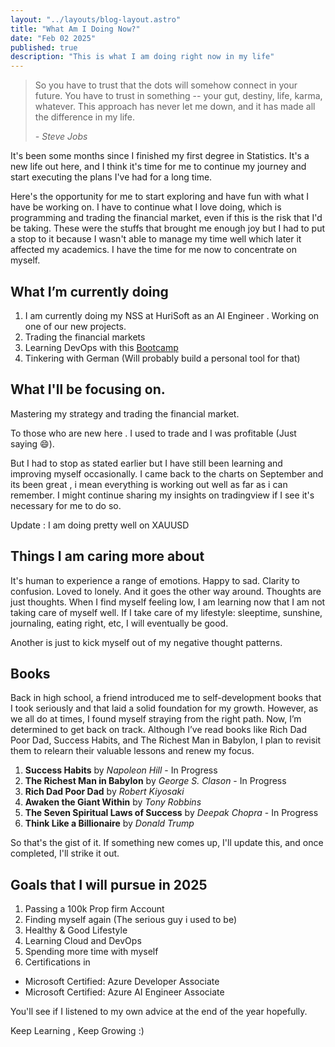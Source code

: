 ```yaml
---
layout: "../layouts/blog-layout.astro"
title: "What Am I Doing Now?"
date: "Feb 02 2025"
published: true
description: "This is what I am doing right now in my life"
---
```


> So you have to trust that the dots will somehow connect in your future. You have to trust in something -- your gut, destiny, life, karma, whatever. This approach has never let me down, and it has made all the difference in my life.
>
> <cite className=" text-sm">- Steve Jobs</cite>


It's been some months since I finished my first degree in Statistics. It's a 
new life out here, and I think it's time for me to continue my
journey and start executing the plans I've had for a long time.

Here's the opportunity for me to start exploring and have fun with what I have be working on. 
I have to continue what I love doing, which is programming and trading the financial market, even if this is the risk that I'd be taking. These were the stuffs that brought me enough joy but I had to put a stop to it because I wasn't able to manage my time well which later it affected my academics. 
I have the time for me now to concentrate on myself.

## What I’m currently doing
1. I am currently doing my NSS at HuriSoft as an AI Engineer . Working on one of our new projects.
2. Trading the financial markets
3. Learning DevOps with this <a href = "https://www.techworld-with-nana.com/devops-bootcamp">Bootcamp</a>
4. Tinkering with German (Will probably build a personal tool for that)

## What I'll be focusing on.

Mastering my strategy and trading the financial market.

To those who are new here . I used to trade and I was profitable (Just saying 😄).

But I had to stop as stated earlier but I have still been learning and improving myself occasionally.
I came back to the charts on September and its been great , i mean everything is working out well as far as i can remember.
I might continue sharing my insights on tradingview if I see it's necessary for me to do so.


Update : I am doing pretty well on XAUUSD

## Things I am caring more about

It's human to experience a range of emotions. Happy to sad. Clarity to confusion. Loved to lonely. And it goes the other way around. Thoughts are just thoughts. When I find myself feeling low, I am learning now that I am not taking care of myself well. If I take care of my lifestyle: sleeptime, sunshine, journaling, eating right, etc, I will eventually be good.

Another is just to kick myself out of my negative thought patterns.

## Books
Back in high school, a friend introduced me to self-development books that I took seriously and that laid a solid foundation for my growth. 
However, as we all do at times, I found myself straying from the right path. 
Now, I’m determined to get back on track. Although I’ve read books like Rich Dad Poor Dad, Success Habits, and The Richest Man in Babylon, 
I plan to revisit them to relearn their valuable lessons and renew my focus.



1. **Success Habits** by *Napoleon Hill* - In Progress
2. **The Richest Man in Babylon** by *George S. Clason* - In Progress
3. **Rich Dad Poor Dad** by *Robert Kiyosaki*
4. **Awaken the Giant Within** by *Tony Robbins*
5. **The Seven Spiritual Laws of Success** by *Deepak Chopra* - In Progress
6. **Think Like a Billionaire** by *Donald Trump*

So that's the gist of it. If something new comes up, I'll update this, and once completed, I'll strike it out.


## Goals that I will pursue in 2025

1. Passing a 100k Prop firm Account
2. Finding myself again (The serious guy i used to be)
3. Healthy & Good Lifestyle
4. Learning Cloud and DevOps
5. Spending more time with myself
6. Certifications in
<ul>
    <li>Microsoft Certified: Azure Developer Associate</li>
    <li>Microsoft Certified: Azure AI Engineer Associate</li>
</ul>

You'll see if I listened to my own advice at the end of the year hopefully. 

Keep Learning , Keep Growing :) 








